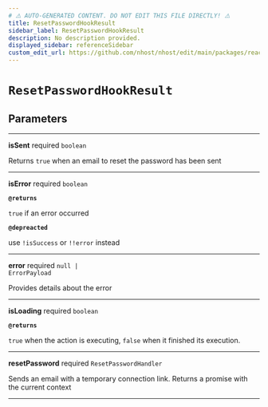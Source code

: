 ```yaml
---
# ⚠️ AUTO-GENERATED CONTENT. DO NOT EDIT THIS FILE DIRECTLY! ⚠️
title: ResetPasswordHookResult
sidebar_label: ResetPasswordHookResult
description: No description provided.
displayed_sidebar: referenceSidebar
custom_edit_url: https://github.com/nhost/nhost/edit/main/packages/react/src/useResetPassword.ts#L18
---
```


# `ResetPasswordHookResult`

## Parameters

---

**<span className="parameter-name">isSent</span>** <span className="optional-status">required</span> <code>boolean</code>

Returns `true` when an email to reset the password has been sent

---

**<span className="parameter-name">isError</span>** <span className="optional-status">required</span> <code>boolean</code>

**`@returns`**

`true` if an error occurred

**`@depreacted`**

use `!isSuccess` or `!!error` instead

---

**<span className="parameter-name">error</span>** <span className="optional-status">required</span> <code>null &#124; ErrorPayload</code>

Provides details about the error

---

**<span className="parameter-name">isLoading</span>** <span className="optional-status">required</span> <code>boolean</code>

**`@returns`**

`true` when the action is executing, `false` when it finished its execution.

---

**<span className="parameter-name">resetPassword</span>** <span className="optional-status">required</span> <code>ResetPasswordHandler</code>

Sends an email with a temporary connection link. Returns a promise with the current context

---
